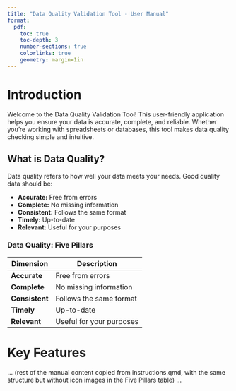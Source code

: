 ```yaml
---
title: "Data Quality Validation Tool - User Manual"
format: 
  pdf:
    toc: true
    toc-depth: 3
    number-sections: true
    colorlinks: true
    geometry: margin=1in
---
```


# Introduction

Welcome to the Data Quality Validation Tool! This user-friendly application helps you ensure your data is accurate, complete, and reliable. Whether you're working with spreadsheets or databases, this tool makes data quality checking simple and intuitive.

## What is Data Quality?

Data quality refers to how well your data meets your needs. Good quality data should be:

- **Accurate:** Free from errors
- **Complete:** No missing information
- **Consistent:** Follows the same format
- **Timely:** Up-to-date
- **Relevant:** Useful for your purposes

### Data Quality: Five Pillars

| Dimension   | Description                |
|-------------|----------------------------|
| **Accurate**   | Free from errors           |
| **Complete**   | No missing information     |
| **Consistent** | Follows the same format    |
| **Timely**     | Up-to-date                 |
| **Relevant**   | Useful for your purposes   |

# Key Features

... (rest of the manual content copied from instructions.qmd, with the same structure but without icon images in the Five Pillars table) ... 